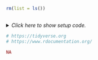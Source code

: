 ```r
rm(list = ls())
```


## <No caption defined>

<details><summary>*Click here to show setup code.*</summary>
```r
### <No caption defined>

```
```r
library(tidyverse)

?diamonds
?mpg

?geom_point

example(geom_point)
```
</details>


```r
# https://tidyverse.org
# https://www.rdocumentation.org/
```
```r
NA
```
